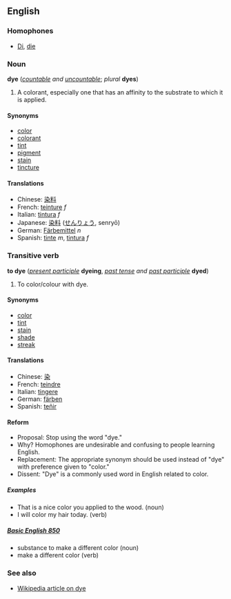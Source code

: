 ==English==

===Homophones===
*[[Di]], [[die]]

===Noun===
'''dye''' (''[[countable]] and [[uncountable]]''; ''plural'' '''dyes''')

#A colorant, especially one that has an affinity to the substrate to which it is applied.

====Synonyms====
*[[color]]
*[[colorant]]
*[[tint]]
*[[pigment]]
*[[stain]]
*[[tincture]]

====Translations====
*Chinese: [[染]][[料]]
*French: [[teinture]] ''f''
*Italian: [[tintura]] ''f''
*Japanese: [[染料]] ([[せんりょう]], senry&#333;)
*German: [[Färbemittel]] ''n''
*Spanish: [[tinte]] ''m'', [[tintura]] ''f''

===Transitive verb===
'''to dye''' (''[[present participle]]'' '''dyeing''', ''[[past tense]] and [[past participle]]'' '''dyed''')

#To color/colour with dye.

====Synonyms====
*[[color]]
*[[tint]]
*[[stain]]
*[[shade]]
*[[streak]]

====Translations====
*Chinese: [[染]]
*French: [[teindre]]
*Italian: [[tingere]]
*German: [[färben]]
*Spanish: [[teñir]]

====Reform====
*Proposal:  Stop using the word "dye."
*Why?  Homophones are undesirable and confusing to people learning English.  
*Replacement:  The appropriate synonym should be used instead of "dye" with preference given to "color."
*Dissent:  "Dye" is a commonly used word in English related to color.

=====Examples=====
*That is a nice color you applied to the wood. (noun)
*I will color my hair today. (verb)

=====[[w:Basic_english | Basic English 850]]===== 
*substance to make a different color (noun)
*make a different color (verb)

===See also===
*[[w:Dye|Wikipedia article on dye]]